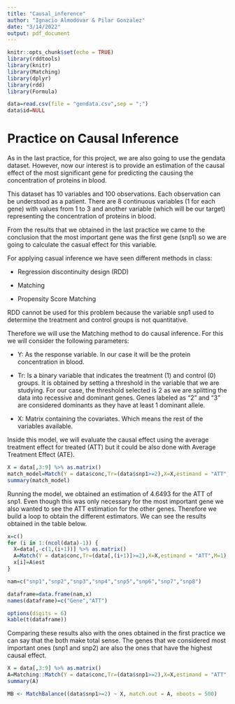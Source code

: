 ```yaml
---
title: "Causal_inference"
author: "Ignacio Almodóvar & Pilar Gonzalez"
date: "3/14/2022"
output: pdf_document
---
```


```r
knitr::opts_chunk$set(echo = TRUE)
library(rddtools)
library(knitr)
library(Matching)
library(dplyr)
library(rdd)
library(Formula)
```

```r
data=read.csv(file = "gendata.csv",sep = ";")
data$id=NULL
```

# Practice on Causal Inference

As in the last practice, for this project, we are also going to use the gendata dataset. However, now our interest is to provide an estimation of the causal effect of the most significant gene for predicting the causing the concentration of proteins in blood.

This dataset has 10 variables and 100 observations. Each observation can be understood as a patient. There are 8 continuous variables (1 for each gene) with values from 1 to 3 and another variable (which will be our target) representing the concentration of proteins in blood.

From the results that we obtained in the last practice we came to the conclusion that the most important gene was the first gene (snp1) so we are going to calculate the casual effect for this variable.

For applying casual inference we have seen different methods in class:

- Regression discontinuity design (RDD)

- Matching

- Propensity Score Matching

RDD cannot be used for this problem because the variable snp1 used to determine the treatment and control groups is not quantitative.

Therefore we will use the Matching method to do causal inference. For this we will consider the following parameters:

- Y: As the response variable. In our case it will be the protein concentration in blood.

- Tr: Is a binary variable that indicates the treatment (1) and control (0) groups. It is obtained by setting a threshold in the variable that we are studying. For our case, the threshold selected is 2 as we are splitting the data into recessive and dominant genes. Genes labeled as "2" and "3" are considered dominants as they have at least 1 dominant allele.

- X: Matrix containing the covariates. Which means the rest of the variables available.

Inside this model, we will evaluate the causal effect using the average treatment effect for treated (ATT) but it could be also done with Average Treatment Effect (ATE).

```r
X = data[,3:9] %>% as.matrix()
match_model=Match(Y = data$conc,Tr=(data$snp1>=2),X=X,estimand = "ATT",M=1)
summary(match_model)
```

Running the model, we obtained an estimation of 4.6493 for the ATT of snp1. Even though this was only necessary for the most important gene we also wanted to see the ATT estimation for the other genes. Therefore we build a loop to obtain the different estimators. We can see the results obtained in the table below.

```r
x=c()
for (i in 1:(ncol(data)-1)) {
  X=data[,-c(1,(i+1))] %>% as.matrix() 
  A=Match(Y = data$conc,Tr=(data[,(i+1)]>=2),X=X,estimand = "ATT",M=1)
  x[i]=A$est
}

nam=c("snp1","snp2","snp3","snp4","snp5","snp6","snp7","snp8")

dataframe=data.frame(nam,x)
names(dataframe)=c("Gene","ATT")
```


```r
options(digits = 6)
kable(t(dataframe))
```

Comparing these results also with the ones obtained in the first practice we can say that the both make total sense. The genes that we considered most important ones (snp1 and snp2) are also the ones that have the highest causal effect.





```r
X = data[,3:9] %>% as.matrix()
A=Matching::Match(Y = data$conc,Tr=(data$snp1>=2),X=X,estimand = "ATT",M=1)
summary(A)

MB <- MatchBalance((data$snp1>=2) ~ X, match.out = A, nboots = 500)
```




